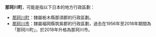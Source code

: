 '''那珂川町'''，可能是指以下日本的地方行政區劃：

* [[那珂川町|那珂川町]]：隸屬栃木縣那須郡的行政區劃。
* [[那珂川市|那珂川市]]：隸屬福岡縣筑紫郡的行政區劃，過去在1956年至2018年期間為「那珂川町」，於2018年升格為那珂川市。

{{Disambiguation|Nakagawa|Cat=四字日本地名消歧義}}
{{DEFAULTSORT:Nakagawa}}